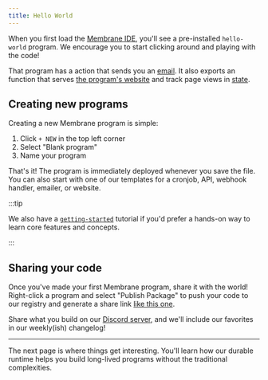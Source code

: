 ```yaml
---
title: Hello World
---
```



When you first load the [Membrane IDE](https://ide.membrane.io), you'll see
a pre-installed `hello-world` program. We encourage you to start clicking around
and playing with the code!

That program has a <Action name="welcome"/> action that sends you an
[email](/guides/email). It also exports an <Action
name="endpoint"/> function that serves
[the program's website](/guides/endpoints) and track page views in
[state](/guides/state).

## Creating new programs

Creating a new Membrane program is simple:

<Steps>

1. Click `+ NEW` in the top left corner
2. Select "Blank program"
3. Name your program

</Steps>

That's it! The program is immediately deployed whenever you save the file. You
can also start with one of our templates for a cronjob, API, webhook handler,
emailer, or website.

:::tip

We also have a
[`getting-started`](https://www.membrane.io/share/membrane/getting-started)
tutorial if you'd prefer a hands-on way to learn core features and concepts.

:::

## Sharing your code

Once you've made your first Membrane program, share it with the world!
Right-click a program and select "Publish Package" to push your code to our
registry and generate a share link
[like this one](https://www.membrane.io/share/iamseeley/ml-test).

Share what you build on our [Discord server](https://discord.gg/4RHyJDV8kj), and we'll include our favorites in our weekly(ish) changelog!

---

The next page is where things get interesting. You'll learn how our durable
runtime helps you build long-lived programs without the traditional
complexities.
